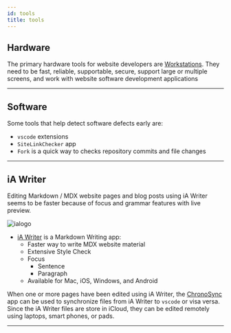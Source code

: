 ```yaml
---
id: tools
title: tools
---
```


## Hardware

The primary hardware tools for website developers are [Workstations](workstations). They need to be fast, reliable, supportable, secure, support large or multiple screens, and work with website software development applications

---

## Software

Some tools that help detect software defects early are:
- `vscode` extensions
- `SiteLinkChecker` app
- `Fork` is a quick way to checks repository commits and file changes

---

## iA Writer

Editing Markdown / MDX website pages and blog posts using iA Writer seems to be faster because of focus and grammar features with live preview.

<!--
<img src={/img/ialogo.png} height={150} width={150} />
-->

![ialogo](/img/ialogo.png)

- [iA Writer](https://apps.apple.com/us/app/ia-writer/id775737590?mt=12) is a Markdown Writing app:
    - Faster way to write MDX website material 
    - Extensive Style Check
    - Focus
        - Sentence
        - Paragraph
    - Available for Mac, iOS, Windows, and Android

When one or more pages have been edited using iA Writer, the  [ChronoSync](https://www.econtechnologies.com/chronosync/overview.html) app can be used to synchronize files from iA Writer to `vscode` or visa versa. Since the  iA Writer files are store in iCloud, they can be edited remotely using  laptops, smart phones, or pads.

---